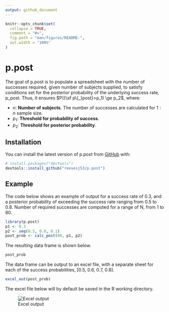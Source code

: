 ```yaml
---
output: github_document
---
```


<!-- README.md is generated from README.Rmd. Please edit that file -->

```r
knitr::opts_chunk$set(
  collapse = TRUE,
  comment = "#>",
  fig.path = "man/figures/README-",
  out.width = "100%"
)
```

# p.post

<!-- badges: start -->
<!-- badges: end -->

The goal of p.post is to populate a spreadsheet with the number of successes required, given number of subjects \eqn{n} supplied, to satisfy conditions set for the posterior probability of the underlying success rate, p_post.  Thus, it ensures $P({\sf p\{_}post}>p_1) \ge p_2$, where: 

* $n$: **Number of subjects**.  The number of successes are calculated for $1:n$ sample size.
* $p_1$: **Threshold for probability of success**.
* $p_2$: **Threshold for posterior probability**.

## Installation

You can install the latest version of p.post from [GitHub](https://github.com/) with:

``` r
# install.packages("devtools")
devtools::install_github("reevesj53/p.post")
```
## Example
The code below shows an example of output for a success rate of 0.3, and a posterior probability of exceeding the success rate ranging from 0.5 to 0.8.  Number of required successes are computed for a range of N, from 1 to 80.

```r
library(p.post)
p1 <- 0.3
p2 <- seq(0.5, 0.8, 0.1)
post_prob <- calc_post(80, p1, p2)
```
The resulting data frame is shown below.
```r
post_prob
```
The data frame can be output to an excel file, with a separate sheet for each of the success probabilities, [0.5, 0.6, 0.7, 0.8].
```r
excel_out(post_prob)
```
The excel file below will by default be saved in the R working directory.

![Excel output](/man/figures/excel.png)
